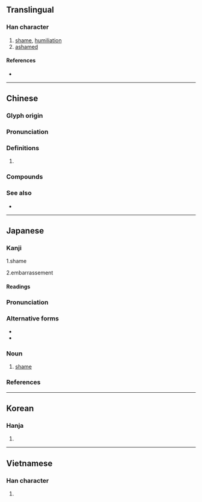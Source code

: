 {{character info/new}}
{{also|耻}}
==Translingual==

===Han character===
{{Han char|rn=61|rad=心|as=06|sn=10|four=13100|canj=SJP|ids=⿰耳心}}

# [[shame]], [[humiliation]]
# [[ashamed]]

====References====
* {{Han ref|kx=0385.060|dkj=10585|dj=0716.020|hdz=42290.010|uh=6065|ud=24677|bh=AEA2|bd=44706}}

----

==Chinese==
{{zh-forms|s=耻|t2=耻}}

===Glyph origin===
{{Han etym}}

===Pronunciation===
{{zh-pron
|m=chǐ
|c=ci2
|h=pfs=chhṳ́
|md=
|mn=thí
|w=
|mc=y
|oc=y
|cat=
}}

===Definitions===
{{zh-hanzi}}

# {{rfdef|lang=zh}}

===Compounds===
{{zh-der|羞恥|忍恥偷生|含垢忍恥|恥居王後|奇恥大辱|國恥|厚顏無恥|不恥|復仇雪恥|恬不知恥|報仇雪恥|恥骨|恥辱|恥笑|恥居人下|忍恥含羞|忍恥含垢|廉恥|可恥|不恥下問|刷恥|寡廉鮮恥|不識羞恥|恬然不恥|五九國恥|卑鄙無恥|包羞忍恥|恥丘|無恥|湔雪前恥|明恥教戰|知恥|禮義廉恥|瓶罄罍恥|無恥之尤|有恥|毀廉蔑恥|會稽之恥|藏垢懷恥|荒淫無恥|買妻恥樵|行己有恥|雪恥|缾罄罍恥}}

===See also===
* {{zh-l|羞}}

----

==Japanese==

===Kanji===
{{ja-kanji|grade=c|rs=心06}}

1.shame

2.embarrassement

====Readings====
{{ja-readings|goon=ち|kanon=ち|kun=はじ<はぢ, は-じる<は-ぢる, は-ずかしい<は-づかしい}}

{{ja-kanjitab|はじ|yomi=k}}

===Pronunciation===
{{ja-pron|yomi=k|はじ|acc=2|acc_ref=DJR,NHK}}

===Alternative forms===
* {{ja-l|辱}}
* {{ja-l|耻}}

===Noun===
{{ja-noun|はじ|hhira=はぢ}}

# [[shame]]

===References===
<references/>

----

==Korean==

===Hanja===
{{ko-hanja|hangeul=치|eumhun=|rv=chi|mr=ch'i|y=chi}}

# {{defn|lang=ko|sort=心06}}

----

==Vietnamese==

===Han character===
{{vi-hantu|[[xỉ]], [[sỉ]]|rs=心06}}

# {{defn|lang=vi|sort=心06}}